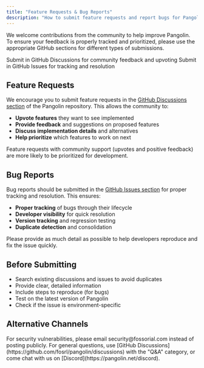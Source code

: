 ```yaml
---
title: "Feature Requests & Bug Reports"
description: "How to submit feature requests and report bugs for Pangolin"
---
```


We welcome contributions from the community to help improve Pangolin. To ensure your feedback is properly tracked and prioritized, please use the appropriate GitHub sections for different types of submissions.

<CardGroup cols={2}>
<Card title="Feature Requests" icon="lightbulb">
  Submit in GitHub Discussions for community feedback and upvoting
</Card>

<Card title="Bug Reports" icon="bug">
  Submit in GitHub Issues for tracking and resolution
</Card>
</CardGroup>

## Feature Requests

We encourage you to submit feature requests in the [GitHub Discussions section](https://github.com/fosrl/pangolin/discussions) of the Pangolin repository. This allows the community to:

- **Upvote features** they want to see implemented
- **Provide feedback** and suggestions on proposed features
- **Discuss implementation details** and alternatives
- **Help prioritize** which features to work on next

<Note>
Feature requests with community support (upvotes and positive feedback) are more likely to be prioritized for development.
</Note>

## Bug Reports

Bug reports should be submitted in the [GitHub Issues section](https://github.com/fosrl/pangolin/issues) for proper tracking and resolution. This ensures:

- **Proper tracking** of bugs through their lifecycle
- **Developer visibility** for quick resolution
- **Version tracking** and regression testing
- **Duplicate detection** and consolidation

<Warning>
Please provide as much detail as possible to help developers reproduce and fix the issue quickly.
</Warning>

## Before Submitting

- Search existing discussions and issues to avoid duplicates
- Provide clear, detailed information
- Include steps to reproduce (for bugs)
- Test on the latest version of Pangolin
- Check if the issue is environment-specific

## Alternative Channels

<CardGroup cols={2}>
<Card title="Security Issues" icon="shield">
  For security vulnerabilities, please email security@fossorial.com instead of posting publicly.
</Card>

<Card title="General Questions" icon="question">
  For general questions, use [GitHub Discussions](https://github.com/fosrl/pangolin/discussions) with the "Q&A" category, or come chat with us on [Discord](https://pangolin.net/discord).
</Card>
</CardGroup>
